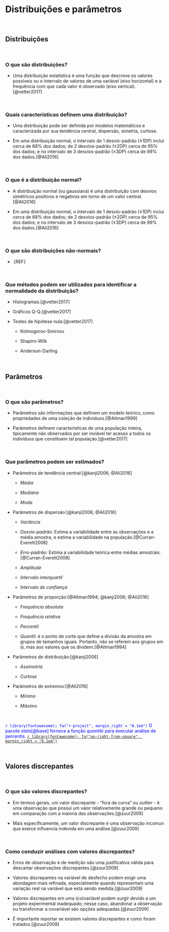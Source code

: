 # **Distribuições e parâmetros** {#distribuicoes-parametros}

<br>

## Distribuições {#distribuicoes}

<br>

### O que são distribuições?

- Uma distribuição estatística é uma função que descreve os valores possíveis ou o intervalo de valores de uma variável (eixo horizontal) e a frequência com que cada valor é observado (eixo vertical).[@vetter2017]

<br>

### Quais características definem uma distribuição?

- Uma distribuição pode ser definida por modelos matemáticos e caracterizada por sua tendência central, dispersão, simetria, curtose.

- Em uma distribuição normal, o intervalo de 1 desvio-padrão (±1DP) inclui cerca de 68% dos dados; de 2 desvios-padrão (±2DP) cerca de 95% dos dados; e no intervalo de 3 desvios-padrão (±3DP) cerca de 99% dos dados.[@Ali2016]

<br>

### O que é a distribuição normal?

- A distribuição normal (ou gaussiana) é uma distribuição com desvios simétricos positivos e negativos em torno de um valor central.[@Ali2016]

- Em uma distribuição normal, o intervalo de 1 desvio-padrão (±1DP) inclui cerca de 68% dos dados; de 2 desvios-padrão (±2DP) cerca de 95% dos dados; e no intervalo de 3 desvios-padrão (±3DP) cerca de 99% dos dados.[@Ali2016]

<br>

### O que são distribuições não-normais?

- .[REF]

<br>

### Que métodos podem ser utilizados para identificar a normalidade da distribuição?

- Histogramas.[@vetter2017]

- Gráficos Q-Q.[@vetter2017]

- Testes de hipótese nula:[@vetter2017]

    - Kolmogorov-Smirnov
    
    - Shapiro-Wilk
    
    - Anderson-Darling

<br>

## Parâmetros {#parametros}

<br>

### O que são parâmetros?

-   Parâmetros são informações que definem um modelo teórico, como propriedades de uma coleção de indivíduos.[@Altman1999]

- Parâmetros definem características de uma população inteira, tipicamente não observados por ser inviável ter acesso a todos os indivíduos que constituem tal população.[@vetter2017]

<br>

### Que parâmetros podem ser estimados?

-   Parâmetros de tendência central:[@kanji2006; @Ali2016]

    -   *Média*
    
    -   *Mediana*
    
    -   *Moda*

-   Parâmetros de dispersão:[@kanji2006; @Ali2016]

    -   *Variância*
    
    -   *Desvio-padrão*: Estima a variabilidade entre as observações e a média amostra, e estima a variabilidade na população.[@Curran-Everett2008]
    
    -   *Erro-padrão*: Estima a variabilidade teórica entre médias amostrais.[@Curran-Everett2008]
    
    -   *Amplitude*
    
    -   *Intervalo interquartil*
    
    -   *Intervalo de confiança*
    

-   Parâmetros de proporção:[@Altman1994; @kanji2006; @Ali2016]

    -   *Frequência absoluta*
    
    -   *Frequência relativa*
    
    -   *Percentil*
    
    -   *Quantil*: é o ponto de corte que define a divisão da amostra em grupos de tamanhos iguais. Portanto, não se referem aos grupos em si, mas aos valores que os dividem.[@Altman1994]

-   Parâmetros de distribuição:[@kanji2006]

    -   *Assimetria*
    
    -   *Curtose*
    

-   Parâmetros de extremos:[@Ali2016]

    -   *Mínimo*
    
    -   *Máximo*
    

<br>

::: {style="color: blue;"}
`r library(fontawesome); fa("r-project", margin_right = "0.1em")` O pacote *stats*[@base] fornece a função *quantile* para executar análise de percentis. [`r library(fontawesome); fa("up-right-from-square", margin_right = "0.1em")`](https://stat.ethz.ch/R-manual/R-devel/library/stats/html/quantile.html)
:::

<br>

## Valores discrepantes {#outliers}

<br>

### O que são valores discrepantes?

-   Em termos gerais, um valor discrepante - "fora da curva" ou *outlier* - é uma observação que possui um valor relativamente grande ou pequeno em comparação com a maioria das observações.[@zuur2009]

-   Mais especificamente, um valor discrepante é uma observação incomun que exerce influencia indevida em uma análise.[@zuur2009]

<br>

### Como conduzir análises com valores discrepantes?

- Erros de observação e de medição são uma justificativa válida para descartar observações discrepantes.[@zuur2009]

- Valores discrepantes na variável de desfecho podem exigir uma abordagem mais refinada, especialmente quando representam uma variação real na variável que está sendo medida.[@zuur2009]

- Valores discrepantes em uma (co)variável podem surgir devido a um projeto experimental inadequado; nesse caso, abandonar a observação ou transformar a covariável são opções adequadas.[@zuur2009]

- É importante reportar se existem valores discrepantes e como foram tratados.[@zuur2009]

<br>
